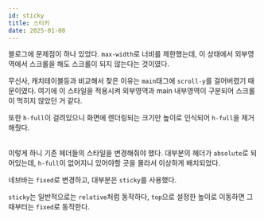 ```yaml
---
id: sticky
title: 스티키
date: 2025-01-08
---
```


블로그에 문제점이 하나 있었다. `max-width`로 너비를 제한했는데, 이 상태에서 외부영역에서 스크롤을 해도 스크롤이 되지 않는다는 것이였다.

무신사, 캐치테이블등과 비교해서 찾은 이유는 `main`태그에 `scroll-y`를 걸어버렸기 때문이였다. 여기에 이 스타일을 적용시켜 외부영역과 main 내부영역이 구분되어 스크롤이 먹히지 않았던 거 같다.

또한 `h-full`이 걸려있으니 화면에 렌더링되는 크기만 높이로 인식되어 `h-full`을 제거해줬다.

<br/> 이렇게 하니 기존 헤더들의 스타일을 변경해줘야 했다. 대부분의 헤더가 `absolute`로 되어있는데, `h-full`이 없어지니 있어야할 곳을 몰라서 이상하게 배치되었다.

네브바는 `fixed`로 변경하고, 대부분은 `sticky`를 사용했다.

`sticky`는 일반적으로는 `relative`처럼 동작하다, `top`으로 설정한 높이로 이동하면 그때부터는 `fixed`로 동작한다.
